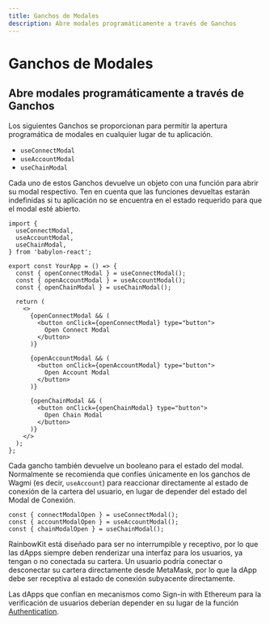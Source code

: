 ```yaml
---
title: Ganchos de Modales
description: Abre modales programáticamente a través de Ganchos
---
```


# Ganchos de Modales

## Abre modales programáticamente a través de Ganchos

Los siguientes Ganchos se proporcionan para permitir la apertura programática de modales en cualquier lugar de tu aplicación.

- `useConnectModal`
- `useAccountModal`
- `useChainModal`

Cada uno de estos Ganchos devuelve un objeto con una función para abrir su modal respectivo. Ten en cuenta que las funciones devueltas estarán indefinidas si tu aplicación no se encuentra en el estado requerido para que el modal esté abierto.

```tsx
import {
  useConnectModal,
  useAccountModal,
  useChainModal,
} from 'babylon-react';

export const YourApp = () => {
  const { openConnectModal } = useConnectModal();
  const { openAccountModal } = useAccountModal();
  const { openChainModal } = useChainModal();

  return (
    <>
      {openConnectModal && (
        <button onClick={openConnectModal} type="button">
          Open Connect Modal
        </button>
      )}

      {openAccountModal && (
        <button onClick={openAccountModal} type="button">
          Open Account Modal
        </button>
      )}

      {openChainModal && (
        <button onClick={openChainModal} type="button">
          Open Chain Modal
        </button>
      )}
    </>
  );
};
```

Cada gancho también devuelve un booleano para el estado del modal. Normalmente se recomienda que confíes únicamente en los ganchos de Wagmi (es decir, `useAccount`) para reaccionar directamente al estado de conexión de la cartera del usuario, en lugar de depender del estado del Modal de Conexión.

```tsx
const { connectModalOpen } = useConnectModal();
const { accountModalOpen } = useAccountModal();
const { chainModalOpen } = useChainModal();
```

RainbowKit está diseñado para ser no interrumpible y receptivo, por lo que las dApps siempre deben renderizar una interfaz para los usuarios, ya tengan o no conectada su cartera. Un usuario podría conectar o desconectar su cartera directamente desde MetaMask, por lo que la dApp debe ser receptiva al estado de conexión subyacente directamente.

Las dApps que confían en mecanismos como Sign-in with Ethereum para la verificación de usuarios deberían depender en su lugar de la función [Authentication](/docs/authentication).
